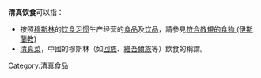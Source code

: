 '''清真饮食'''可以指：
*按照[[穆斯林|穆斯林]]的[[饮食习惯|饮食习惯]]生产经营的[[食品|食品]]及[[饮品|饮品]]，請參見[[符合教規的食物_(伊斯蘭教)|符合教規的食物 (伊斯蘭教)]]
*[[清真菜|清真菜]]，中國的穆斯林（如[[回族|回族]]、[[維吾爾族|維吾爾族]]等）飲食的稱謂。
{{消歧義|cat=四字消歧义}}

[[Category:清真食品|Category:清真食品]]